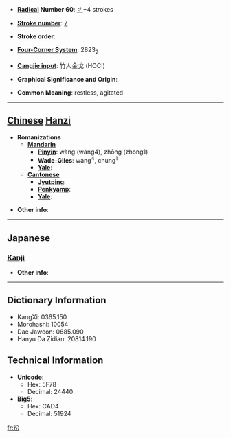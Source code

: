 * '''[[Wiktionary:Chinese radical index| Radical]] Number 60''': [[Wiktionary:Chinese radical index 彳|彳]]+4 strokes

* '''[[Wiktionary:Chinese total strokes index|Stroke number]]''': [[Wiktionary:Chinese total strokes index 7|7]]

* '''Stroke order''': 

* '''[[Wiktionary:Chinese four corner index|Four-Corner System]]''': 2823<sub>2</sub>

* '''[[Wiktionary:Chinese Cangjie index|Cangjie input]]''': 竹人金戈 (HOCI)

* '''Graphical Significance and Origin''': 

* '''Common Meaning''': restless, agitated

----

== [[Chinese]] [[Hanzi]] ==

* '''Romanizations'''
** '''[[Mandarin]]'''
*** '''[[Pinyin]]''': wàng (wang4), zhōng (zhong1)
*** '''[[Wade-Giles]]''': wang<sup>4</sup>, chung<sup>1</sup>
*** '''[[Yale]]''': 
** '''[[Cantonese]]'''
*** '''[[Jyutping]]''':
*** '''[[Penkyamp]]''': 
*** '''[[Yale]]''': 

* '''Other info''': 

----

==Japanese==
===[[Kanji]]===
{{kanji|on readings=[[しょう]] (shō), [[しゅ]] (shu)
|kun readings=[[あわててゆくさま]] (awateteyukusama)
}}

* '''Other info''':  

----

== Dictionary Information ==

* KangXi: 0365.150
* Morohashi: 10054
* Dae Jaweon: 0685.090
* Hanyu Da Zidian: 20814.190

== Technical Information ==

* '''Unicode''':
** Hex: 5F78
** Decimal: 24440
* '''Big5''':
** Hex: CAD4
** Decimal: 51924

[[fr:彸]]